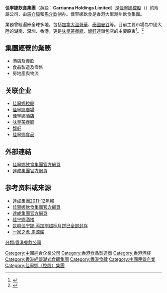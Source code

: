 {{多個問題|
{{citecheck|time=2018-10-22T06:58:27+00:00}}

{{advert|time=2017-03-01T05:01:58+00:00}}
}}
{{Infobox_Company
|company_name   = 佳寧娜飲食集團
|company_name_en= Carrianna Holdings Limited
[[File:HK_Wan_Chai_Jaffe_Road_AXA_Centre.JPG|thumb]]
|parent         =[[佳寧娜控股|佳寧娜控股]]（{{hkex|126}}）
|company_type   =[[綜合企業|綜合企業]]
|products       = 地產及酒店，飲食
|location       = {{HK}}
| subsid        = 佳寧娜（深圳）投資有限公司<br /> 佳寧娜佛山企業有限公司 <br/>[[華南城|華南城]]<br />[[華東城|華東城]]<br />佳寧娜食品（深圳）有限公司<br />香港尖沙咀佳寧娜潮州酒樓有限公司<br />順寶創投<br />新耀控股
|founder        =[[馬介璋|馬介璋]]、[[馬介欽|馬介欽]] 
|chairman0      =[[馬介欽|馬介欽]]
|MD             =[[馬鴻銘|馬鴻銘]]
|homepage       =http://www.carrianna.com
}}
'''佳寧娜飲食集團'''（英語：'''Carrianna Holdings Limited'''）是[[佳寧娜控股|佳寧娜控股]]（{{hkex|126}}）的附屬公司，由[[馬介璋|馬介璋]]和[[馬介欽|馬介欽]]创办。佳寧娜飲食是香港大型潮州飲食集團。

業務曾經遍佈全球多地，包括[[加拿大|加拿大]][[溫哥華|溫哥華]]、[[泰國|泰國]][[曼谷|曼谷]]等。目前主要市場為中國大陸的湖南、深圳、香港，更是[[味皇茶餐廳|味皇茶餐廳]]、[[馥軒|馥軒]]連鎖包店的主要股東<ref>{{Cite web |url=http://hk.apple.nextmedia.com/realtime/finance/20140627/52632755 |title=佳寧娜撈埋茶仔 斥千萬買「味皇」等餐廳 |access-date=2020-12-07 |archive-date=2017-03-02 |archive-url=https://web.archive.org/web/20170302025345/http://hk.apple.nextmedia.com/realtime/finance/20140627/52632755 |dead-url=no }}</ref>。<ref>{{Cite web |url=http://stock.qq.com/a/20151103/020637.htm |title=佳宁娜附属向关连方配股收购面包店业务 |access-date=2020-12-07 |archive-date=2018-06-14 |archive-url=https://web.archive.org/web/20180614171607/http://stock.qq.com/a/20151103/020637.htm |dead-url=no }}</ref>

==集團經營的業務==
* 酒店及餐飲
* 食品製造及零售
* 房地產與物流

== 关联企业 ==
*[[佳寧娜控股|佳寧娜控股]]
*[[佳寧娜廣場|佳寧娜廣場]]
*[[佳寧娜酒店|佳寧娜酒店]]
*[[味皇茶餐廳|味皇茶餐廳]]
*[[馥軒|馥軒]]
*[[佳寧娜食品|佳寧娜食品]]

==外部連結==
* [http://www.carrianna.com/ 佳寧娜飲食集團官方網頁] {{Wayback|url=http://www.carrianna.com/ |date=20201030155653 }}
* [http://www.taksing.com.hk/ 達成集團官方網頁]{{Wayback|url=http://www.taksing.com.hk/ |date=20120102122907 }}

==参考资料或来源==
*[http://taksing.todayir.com/attachment/20111214163201001326455_tc.pdf 達成集團2011-12年報] {{Wayback|url=http://taksing.todayir.com/attachment/20111214163201001326455_tc.pdf |date=20190313052729 }}
* [http://www.carrianna.com/ 佳寧娜飲食集團官方網頁] {{Wayback|url=http://www.carrianna.com/ |date=20201030155653 }}
* [http://www.taksing.com.hk/ 達成集團官方網頁]{{Wayback|url=http://www.taksing.com.hk/ |date=20120102122907 }}
*[http://0898cs.com/zhenwen.asp?id=3781 佳宁娜酒楼] {{Wayback|url=http://0898cs.com/zhenwen.asp?id=3781 |date=20210123175800 }}
*[http://www.yn.xinhuanet.com/newscenter/2009-09/30/content_17856601.htm 昆明佳宁娜:添加剂超标月饼已全部封存 ]{{dead link|date=2017年11月 |bot=InternetArchiveBot |fix-attempted=yes }}
*[http://www.eastweek.com.hk/index.php?aid=527&highlight=%E4%BD%B3%E5%AF%A7%E5%A8%9C 一家之煮 馬源銘]

{{達成集團有限公司}}

[[Category:中國綜合企業公司|Category:中國綜合企業公司]]
[[Category:香港食品製造商|Category:香港食品製造商]]
[[Category:香港酒樓|Category:香港酒樓]]
[[分類:香港餐飲公司|分類:香港餐飲公司]]
[[Category:香港經營潮式食肆集團|Category:香港經營潮式食肆集團]]
[[Category:香港食肆|Category:香港食肆]]
[[Category:中國民營企業|Category:中國民營企業]]
[[Category:佳寧娜（控股）集團|Category:佳寧娜（控股）集團]]